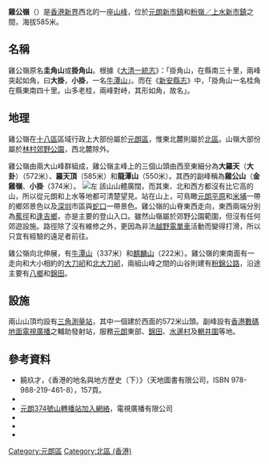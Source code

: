 {{Infobox Mountain
| 名稱 = 雞公嶺
| 照片 = Kai Kung Leng 2.jpg
| 照片說明 = 從[[北大刀屻|北大刀屻]]遠眺雞公嶺
| 海拔 = {{Convert|585|m|ft|0|link=on}}
| 位置 = [[香港|香港]][[新界|新界]]西北部
| 山脈 = 
| 相對高度 = 
| 座標 = {{coord|22|27|50.63|N|114|5|7.98|E}}
| 地形圖 = 
| 類別 = 
| 年齡 = 
| 攀登路線 =
| pushpin_map = Hong Kong
| pushpin_map_caption = 雞公嶺的位置
| latd=22 |latm=27 |lats=50.63 |latNS=N
| longd=114 |longm=5 |longs=7.98 |longEW=E
}}
'''雞公嶺'''（{{lang-en|Kai Kung Leng}}）是[[香港|香港]][[新界|新界]]西北的一座[[山峰|山峰]]，位於[[元朗新市鎮|元朗新市鎮]]和[[粉嶺／上水新市鎮|粉嶺／上水新市鎮]]之間，海拔585米。

== 名稱 ==
雞公嶺原名'''圭角山'''或'''掛角山'''。根據《[[大清一統志|大清一統志]]》：「掛角山，在縣南三十里，兩峰突起如角，曰'''大掛'''，'''小掛'''，一名[[牛潭山|牛潭山]]」。而在《[[新安縣志|新安縣志]]》中，「掛角山一名桂角在縣東南四十里。山多老桂，兩峰對峙，其形如角，故名」。

== 地理 ==
雞公嶺在[[香港十八區|十八區]]區域行政上大部份屬於[[元朗區|元朗區]]，惟東北麓則屬於[[北區_(香港)|北區]]。山嶺大部份屬於[[林村郊野公園|林村郊野公園]]，西北麓除外。

雞公嶺由兩大山峰群組成，雞公嶺主峰上的三個山頭由西至東細分為'''大羅天'''（'''大卦'''）（572米）、'''羅天頂'''（585米）和'''龍潭山'''（550米）。其西的副峰稱為'''雞公山'''（'''金雞嶺'''、'''小掛'''（374米）。
[[File:雞公嶺元朗.jpg|左]]
該山山體廣闊，而其東、北和西方都沒有比它高的山，所以從元朗和上水等地都可清楚望見。站在山上，可鳥瞰[[元朗平原|元朗平原]]和[[米埔|米埔]]一帶的鄉郊景色以及[[深圳|深圳]]市區與[[蛇口|蛇口]]一帶景色。雞公嶺的山脊東西走向，東西兩端分別為[[蕉徑|蕉徑]]和[[逢吉鄉|逢吉鄉]]，亦是主要的登山入口。雖然山嶺屬於郊野公園範圍，但沒有任何郊遊設施。路徑除了沒有維修之外，更因為非法[[越野電單車|越野電單車]]活動而變得打滑，所以只宜有經驗的遠足者前往。

雞公嶺向北伸展，有[[牛潭山|牛潭山]]（337米）和[[麒麟山|麒麟山]]（222米）。雞公嶺的東南面有一走向和大小相約的[[大刀屻|大刀屻]]和[[北大刀屻|北大刀屻]]，兩組山峰之間的山谷則建有[[粉錦公路|粉錦公路]]，沿途主要有[[八鄉|八鄉]]和[[錦田|錦田]]。

==設施==
兩山山頂均設有[[三角測量站|三角測量站]]，其中一個建於西面的572米山頭。副峰設有[[香港數碼地面電視廣播|香港數碼地面電視廣播]]之輔助發射站，服務[[元朗|元朗]]東部、[[錦田|錦田]]、[[水邊村|水邊村]]及[[輞井圍|輞井圍]]等地。

== 參考資料 ==
*饒玖才，《香港的地名與地方歷史（下）》（天地圖書有限公司，ISBN 978-988-219-461-8），157頁。
*{{web reference|URL=http://www.oasistrek.com/kai_kung_leng.htm|title=雞公嶺|work=綠洲 oasistrek.com|year=2009年|date=6月13日}}
*[http://www.tvb.com/affairs/faq/press/20040726.html 元朗374號山轉播站加入網絡]，電視廣播有限公司
*{{web reference|URL=http://www.hiking.com.hk/discus/messages/2123/10276.html?1280652993|title=圭上石澗|work=香港行山網|year=2010年|date=9月15日}}
*{{web reference|URL=http://www.hiking.com.hk/discus/messages/13/1797.html?1284533522|title=雞公嶺|work=香港行山網|year=2010年|date=9月15日}}
*{{web reference|URL=http://www.walkonhill.com/route.php?area=4&seq=4|title=雞公嶺‧遠足路線|work=山上行 www.walkonhill.com|year=2012年|date=9月16日}}
 
{{香港山峰}}

[[Category:元朗區|Category:元朗區]]
[[Category:北區_(香港)|Category:北區 (香港)]]